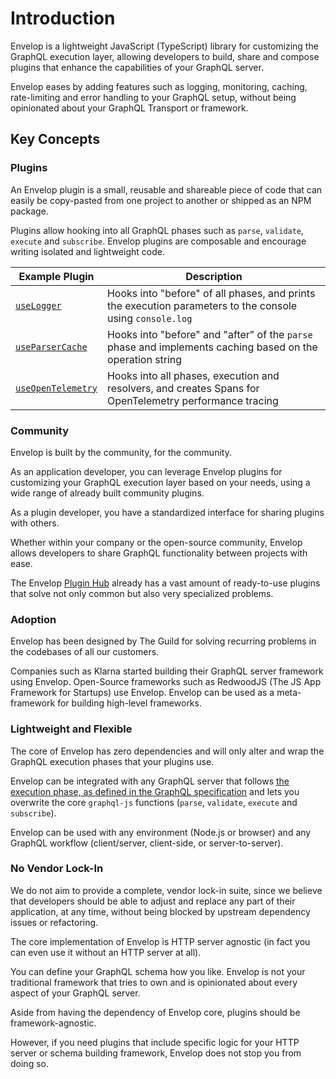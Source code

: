 # Introduction

Envelop is a lightweight JavaScript (TypeScript) library for customizing the GraphQL execution layer, allowing developers to build, share
and compose plugins that enhance the capabilities of your GraphQL server.

Envelop eases by adding features such as logging, monitoring, caching, rate-limiting and error handling to your GraphQL setup, without being opinionated about your GraphQL Transport or framework.

## Key Concepts

### Plugins

An Envelop plugin is a small, reusable and shareable piece of code that can easily be copy-pasted from one project to another or shipped as an NPM package.

Plugins allow hooking into all GraphQL phases such as `parse`, `validate`, `execute` and `subscribe`. Envelop plugins are composable and encourage writing isolated and lightweight code.

| Example Plugin                                    | Description                                                                                               |
| ------------------------------------------------- | --------------------------------------------------------------------------------------------------------- |
| [`useLogger`](/plugins/use-logger)                | Hooks into "before" of all phases, and prints the execution parameters to the console using `console.log` |
| [`useParserCache`](/plugins/use-parser-cache)     | Hooks into "before" and "after" of the `parse` phase and implements caching based on the operation string |
| [`useOpenTelemetry`](/plugins/use-open-telemetry) | Hooks into all phases, execution and resolvers, and creates Spans for OpenTelemetry performance tracing   |

### Community

Envelop is built by the community, for the community.

As an application developer, you can leverage Envelop plugins for customizing your GraphQL execution layer based on your needs, using a wide range of already built community plugins.

As a plugin developer, you have a standardized interface for sharing plugins with others.

Whether within your company or the open-source community, Envelop allows developers to share GraphQL functionality between projects with ease.

The Envelop [Plugin Hub](/plugins) already has a vast amount of ready-to-use plugins that solve not only common but also very specialized problems.

### Adoption

Envelop has been designed by The Guild for solving recurring problems in the codebases of all our customers.

Companies such as Klarna started building their GraphQL server framework using Envelop. Open-Source frameworks such as RedwoodJS (The JS App Framework for Startups) use Envelop. Envelop can be used as a meta-framework for building high-level frameworks.

### Lightweight and Flexible

The core of Envelop has zero dependencies and will only alter and wrap the GraphQL execution phases that your plugins use.

Envelop can be integrated with any GraphQL server that follows [the execution phase, as defined in the GraphQL specification](https://spec.graphql.org/June2018/#sec-Executing-Requests) and lets you overwrite the core `graphql-js` functions (`parse`, `validate`, `execute` and `subscribe`).

Envelop can be used with any environment (Node.js or browser) and any GraphQL workflow (client/server, client-side, or server-to-server).

### No Vendor Lock-In

We do not aim to provide a complete, vendor lock-in suite, since we believe that developers should be able to adjust and replace any part of their application, at any time, without being blocked by upstream dependency issues or refactoring.

The core implementation of Envelop is HTTP server agnostic (in fact you can even use it without an HTTP server at all).

You can define your GraphQL schema how you like. Envelop is not your traditional framework that tries to own and is opinionated about every aspect of your GraphQL server.

Aside from having the dependency of Envelop core, plugins should be framework-agnostic.

However, if you need plugins that include specific logic for your HTTP server or schema building framework, Envelop does not stop you from doing so.
